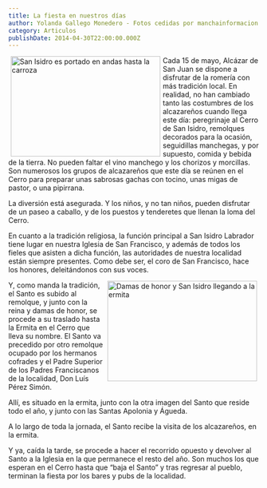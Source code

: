 ```yaml
---
title: La fiesta en nuestros días
author: Yolanda Gallego Monedero - Fotos cedidas por manchainformacion.com
category: Articulos
publishDate: 2014-04-30T22:00:00.000Z
---
```


<img src="/images/articulos/2014_san-isidro-nuestros-dias_02.webp" alt="San Isidro es portado en andas hasta la carroza" width="300" height="201" style="float:left; margin:0px 5px;" />Cada 15 de mayo, Alcázar de San Juan se dispone a disfrutar de la romería con más tradición local. En realidad, no han cambiado tanto las costumbres de los alcazareños cuando llega este día: peregrinaje al Cerro de San Isidro, remolques decorados para la ocasión, seguidillas manchegas, y por supuesto, comida y bebida de la tierra. No pueden faltar el vino manchego y los chorizos y morcillas. Son numerosos los grupos de alcazareños que este día se reúnen en el Cerro para preparar unas sabrosas gachas con tocino, unas migas de pastor, o una pipirrana.

La diversión está asegurada. Y los niños, y no tan niños, pueden disfrutar de un paseo a caballo, y de los puestos y tenderetes que llenan la loma del Cerro.

En cuanto a la tradición religiosa, la función principal a San Isidro Labrador tiene lugar en nuestra Iglesia de San Francisco, y además de todos los fieles que asisten a dicha función, las autoridades de nuestra localidad están siempre presentes. Como debe ser, el coro de San Francisco, hace los honores, deleitándonos con sus voces.

<img src="/images/articulos/2014_san-isidro-nuestros-dias_01.webp" alt="Damas de honor y San Isidro llegando a la ermita" width="300" height="201" style="float:right; margin:0px 5px;" />Y, como manda la tradición, el Santo es subido al remolque, y junto con la reina y damas de honor, se procede a su traslado hasta la Ermita en el Cerro que lleva su nombre. El Santo va precedido por otro remolque ocupado por los hermanos cofrades y el Padre Superior de los Padres Franciscanos de la localidad, Don Luís Pérez Simón.

Allí, es situado en la ermita, junto con la otra imagen del Santo que reside todo el año, y junto con las Santas Apolonia y Águeda.

A lo largo de toda la jornada, el Santo recibe la visita de los alcazareños, en la ermita.

Y ya, caída la tarde, se procede a hacer el recorrido opuesto y devolver al Santo a la Iglesia en la que permanece el resto del año. Son muchos los que esperan en el Cerro hasta que “baja el Santo” y tras regresar al pueblo, terminan la fiesta por los bares y pubs de la localidad.
